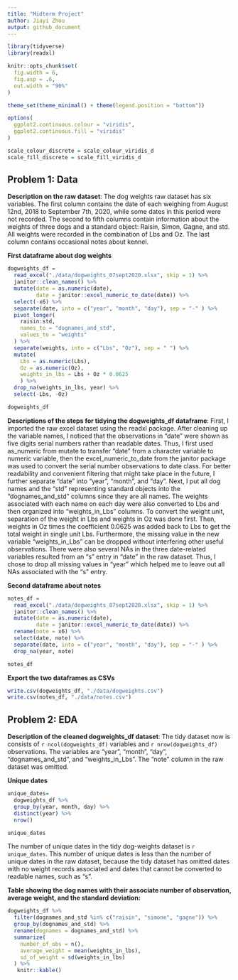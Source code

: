 ```yaml
---
title: "Midterm Project"
author: Jiayi Zhou
output: github_document
---
```


```r
library(tidyverse)
library(readxl)

knitr::opts_chunk$set(
  fig.width = 6,
  fig.asp = .6,
  out.width = "90%"
)

theme_set(theme_minimal() + theme(legend.position = "bottom"))

options(
  ggplot2.continuous.colour = "viridis",
  ggplot2.continuous.fill = "viridis"
)

scale_colour_discrete = scale_colour_viridis_d
scale_fill_discrete = scale_fill_viridis_d
```

## Problem 1: Data

**Description on the raw dataset**:
The dog weights raw dataset has six variables. The first column contains the date of each weighing from August 12nd, 2018 to September 7th, 2020, while some dates in this period were not recorded. The second to fifth columns contain information about the weights of three dogs and a standard object: Raisin, Simon, Gagne, and std. All weights were recorded in the combination of Lbs and Oz. The last column contains occasional notes about kennel. 

**First dataframe about dog weights**
```r
dogweights_df =
  read_excel("./data/dogweights_07sept2020.xlsx", skip = 1) %>% 
  janitor::clean_names() %>%
  mutate(date = as.numeric(date),
         date = janitor::excel_numeric_to_date(date)) %>% 
  select(-x6) %>% 
  separate(date, into = c("year", "month", "day"), sep = "-" ) %>% 
  pivot_longer(
    raisin:std,
    names_to = "dognames_and_std",
    values_to = "weights"
  ) %>% 
  separate(weights, into = c("Lbs", "Oz"), sep = " ") %>% 
  mutate(
    Lbs = as.numeric(Lbs),
    Oz = as.numeric(Oz),
    weights_in_lbs = Lbs + Oz * 0.0625
    ) %>% 
  drop_na(weights_in_lbs, year) %>% 
  select(-Lbs, -Oz)

dogweights_df
```

**Descriptions of the steps for tidying the dogweights_df dataframe**:
First, I imported the raw excel dataset using the readxl package. After cleaning up the variable names, I noticed that the observations in "date" were shown as five digits serial numbers rather than readable dates. Thus, I first used as_numeric from mutate to transfer "date" from a character variable to numeric variable, then the excel_numeric_to_date from the janitor package was used to convert the serial number observations to date class. For better readability and convenient filtering that might take place in the future, I further separate "date" into "year", "month", and "day". Next, I put all dog names and the "std" representing standard objects into the "dognames_and_std" columns since they are all names. The weights associated with each name on each day were also converted to Lbs and then organized into "weights_in_Lbs" columns. To convert the weight unit, separation of the weight in Lbs and weights in Oz was done first. Then, weights in Oz times the coefficient 0.0625 was added back to Lbs to get the total weight in single unit Lbs. Furthermore, the missing value in the new variable "weights_in_Lbs" can be dropped without interfering other useful observations. There were also several NAs in the three date-related variables resulted from an "s" entry in "date" in the raw dataset. Thus, I chose to drop all missing values in "year" which helped me to leave out all NAs associated with the "s" entry.


**Second dataframe about notes**
```r
notes_df =
  read_excel("./data/dogweights_07sept2020.xlsx", skip = 1) %>% 
  janitor::clean_names() %>%
  mutate(date = as.numeric(date),
         date = janitor::excel_numeric_to_date(date)) %>% 
  rename(note = x6) %>% 
  select(date, note) %>% 
  separate(date, into = c("year", "month", "day"), sep = "-" ) %>% 
  drop_na(year, note)

notes_df
```

**Export the two dataframes as CSVs**
```r
write.csv(dogweights_df, "./data/dogweights.csv")
write.csv(notes_df, "./data/notes.csv")
```

## Problem 2: EDA

**Description of the cleaned dogweights_df dataset**:
The tidy dataset now is consists of `r ncol(dogweights_df)` variables and `r nrow(dogweights_df)` observations. The variables are "year", "month", "day", "dognames_and_std", and "weights_in_Lbs". The "note" column in the raw dataset was omitted.

**Unique dates**
```r
unique_dates=
  dogweights_df %>% 
  group_by(year, month, day) %>% 
  distinct(year) %>% 
  nrow()

unique_dates
```
The number of unique dates in the tidy dog-weights dataset is `r unique_dates`. This number of unique dates is less than the number of unique dates in the raw dataset, because the tidy dataset has omitted dates with no weight records associated and dates that cannot be converted to readable names, such as "s".


**Table showing the dog names with their associate number of observation, average weight, and the standard deviation: **
```r
dogweights_df %>% 
  filter(dognames_and_std %in% c("raisin", "simone", "gagne")) %>% 
  group_by(dognames_and_std) %>%
  rename(dognames = dognames_and_std) %>% 
  summarize(
    number_of_obs = n(),
    average_weight = mean(weights_in_lbs),
    sd_of_weight = sd(weights_in_lbs)
  ) %>% 
   knitr::kable()
```







